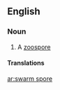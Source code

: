 ==English==

===Noun===
{{en-noun|sg=[[swarm]] [[spore]]}}

# A [[zoospore]]

====Translations====
{{trans-see|zoospore}}

[[ar:swarm spore]]